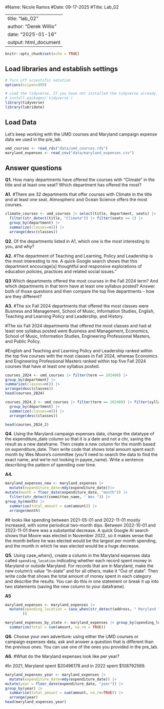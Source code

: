 #Name: Nicole Ramos 
#Date: 09-17-2025
#Title: Lab_02

---
title: "lab_02"
author: "Derek Willis"
date: "2025-01-16"
output: html_document
---

```r
knitr::opts_chunk$set(echo = TRUE)
```

## Load libraries and establish settings

```r
# Turn off scientific notation
options(scipen=999)

# Load the tidyverse. If you have not installed the tidyverse already, remove the # from the next line and run it first.  
# install.packages('tidyverse')
library(tidyverse)
library(lubridate)
```

## Load Data

Let's keep working with the UMD courses and Maryland campaign expense data we used in the pre_lab.

```r
umd_courses <- read_rds("data/umd_courses.rds")
maryland_expenses <- read_csv("data/maryland_expenses.csv")
```

## Answer questions

**Q1.** How many departments have offered the courses with "Climate" in the title and at least one seat? Which department has offered the most? 

**A1.**
#There are 32 departments that offer courses with Climate in the title and at least one seat. Atmospheric and Ocean Science offers the most courses.
```r
climate_courses <- umd_courses |> select(title, department, seats) |>
  filter(str_detect(title, "Climate")) |> filter(seats >= 1) |> 
  group_by(department) |>
  summarize(classes=n()) |>
  arrange(desc(classes))
```

**Q2.** Of the departments listed in A1, which one is the most interesting to you, and why? 

**A2.**
#The department of Teaching and Learning, Policy and Leadership is the most interesting to me. A quick Google search shows that this department encourage[s] thoughtful and responsive explorations of education policies, practices and related social issues."

**Q3** Which departments offered the most courses in the Fall 2024 term? And which departments in that term have at least one syllabus posted? Answer both of those questions and then compare the top five departments - how are they different?

**A3.**
#The six Fall 2024 departments that offered the most classes were Business and Management, School of Music, Information Studies, English, Teaching and Learning Policy and Leadership, and History. 

#The six Fall 2024 departments that offered the most classes and had at least one syllabus posted were Business and Management, Economics, School of Music, Information Studies, Engineering Professional Masters, and Public Policy. 

#English and Teaching and Learning Policy and Leadership ranked within the top five courses with the most classes in Fall 2024, whereas Economics and Engineering Professional Masters ranked within top five Fall 2024 courses that have at least one syllabus posted. 

```r
courses_2024 <- umd_courses |> filter(term == 202408) |>
group_by(department) |>
summarize(classes=n()) |>
arrange(desc(classes))
head(courses_2024)
```


```r
courses_2024_2 <- umd_courses |> filter(term == 202408) |> filter(syllabus_count > 0) |>
  group_by(department) |>
  summarize(classes=n()) |>
  arrange(desc(classes))

head(courses_2024_2)
```


**Q4.** Using the Maryland campaign expenses data, change the datatype of the expenditure_date column so that it is a date and not a chr, saving the result as a new dataframe. Then create a new column for the month based on expenditure_date. Then write code that shows total amount spent each month by Wes Moore's committee (you'll need to search the data to find the exact name, and we're not looking in payee_name). Write a sentence describing the pattern of spending over time. 

**A4.**

```r
maryland_expenses_new <- maryland_expenses |> 
  mutate(expenditure_date=mdy(expenditure_date))|>
mutate(month = floor_date(expenditure_date, "month")) |>
  filter(str_detect(committee_name, " Wes ")) |>
group_by(month) |>
  summarise(total_amount = sum(amount)) |>
  arrange(month)
```

#It looks like spending between 2021-05-01 and 2022-11-01 mostly increased, with some periodical two-month dips. Between 2022-10-01 and 2022-11-01 there was a substantial decrease. A quick Google AI search shows that Moore was elected in November 2022, so it makes sense that the month before he was elected would be the largest per month spending, and the month in which he was elected would be a huge decrease. 


**Q5.** Using case_when(), create a column in the Maryland expenses data called `spending_location` indicating whether each record spent money in Maryland or outside Maryland. For records that are in Maryland, make the new column's value "In-state" and for all others, make it "Out of state". Then write code that shows the total amount of money spent in each category and describe the results. You can do this in one statement or break it up into two statements (saving the new column to your dataframe).

**A5**

```r
maryland_expenses <- maryland_expenses |>
  mutate(spending_location = case_when(str_detect(address, " Maryland ") ~ "In-state", .default = "Out of State"
        )) 
```

```r
maryland_expenses_by_state <- maryland_expenses |> group_by(spending_location) |>
  summarize(total = sum(amount, na.rm = TRUE))
```

**Q6.** Choose your own adventure: using either the UMD courses or campaign expenses data, ask and answer a question that is different than the previous ones. You can use one of the ones you provided in the pre_lab. 

**A6.**
#What do the Maryland expenses look like per year?

#In 2021, Maryland spent $20496178 and in 2022 spent $108792569. 

```r
maryland_expenses_year <- maryland_expenses |> 
  mutate(expenditure_date=mdy(expenditure_date)) |>
mutate(year = floor_date(expenditure_date, "year")) |>
group_by(year) |>
  summarise(total_amount = sum(amount, na.rm=TRUE)) |>
  arrange(year)
head(maryland_expenses_year)
```

